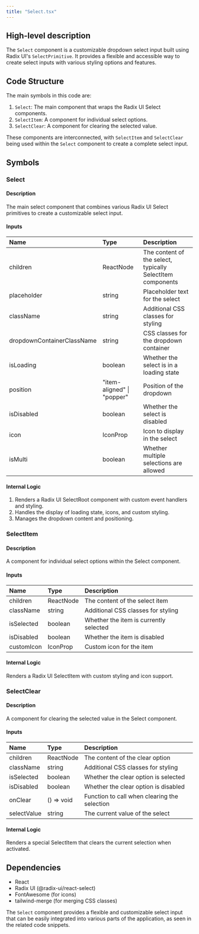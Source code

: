 ```yaml
---
title: "Select.tsx"
---
```


## High-level description
The `Select` component is a customizable dropdown select input built using Radix UI's `SelectPrimitive`. It provides a flexible and accessible way to create select inputs with various styling options and features.

## Code Structure
The main symbols in this code are:
1. `Select`: The main component that wraps the Radix UI Select components.
2. `SelectItem`: A component for individual select options.
3. `SelectClear`: A component for clearing the selected value.

These components are interconnected, with `SelectItem` and `SelectClear` being used within the `Select` component to create a complete select input.

## Symbols

### Select
#### Description
The main select component that combines various Radix UI Select primitives to create a customizable select input.

#### Inputs
| Name | Type | Description |
|:-----|:-----|:------------|
| children | ReactNode | The content of the select, typically SelectItem components |
| placeholder | string | Placeholder text for the select |
| className | string | Additional CSS classes for styling |
| dropdownContainerClassName | string | CSS classes for the dropdown container |
| isLoading | boolean | Whether the select is in a loading state |
| position | "item-aligned" \| "popper" | Position of the dropdown |
| isDisabled | boolean | Whether the select is disabled |
| icon | IconProp | Icon to display in the select |
| isMulti | boolean | Whether multiple selections are allowed |

#### Internal Logic
1. Renders a Radix UI SelectRoot component with custom event handlers and styling.
2. Handles the display of loading state, icons, and custom styling.
3. Manages the dropdown content and positioning.

### SelectItem
#### Description
A component for individual select options within the Select component.

#### Inputs
| Name | Type | Description |
|:-----|:-----|:------------|
| children | ReactNode | The content of the select item |
| className | string | Additional CSS classes for styling |
| isSelected | boolean | Whether the item is currently selected |
| isDisabled | boolean | Whether the item is disabled |
| customIcon | IconProp | Custom icon for the item |

#### Internal Logic
Renders a Radix UI SelectItem with custom styling and icon support.

### SelectClear
#### Description
A component for clearing the selected value in the Select component.

#### Inputs
| Name | Type | Description |
|:-----|:-----|:------------|
| children | ReactNode | The content of the clear option |
| className | string | Additional CSS classes for styling |
| isSelected | boolean | Whether the clear option is selected |
| isDisabled | boolean | Whether the clear option is disabled |
| onClear | () =&gt; void | Function to call when clearing the selection |
| selectValue | string | The current value of the select |

#### Internal Logic
Renders a special SelectItem that clears the current selection when activated.

## Dependencies
- React
- Radix UI (@radix-ui/react-select)
- FontAwesome (for icons)
- tailwind-merge (for merging CSS classes)

The `Select` component provides a flexible and customizable select input that can be easily integrated into various parts of the application, as seen in the related code snippets.